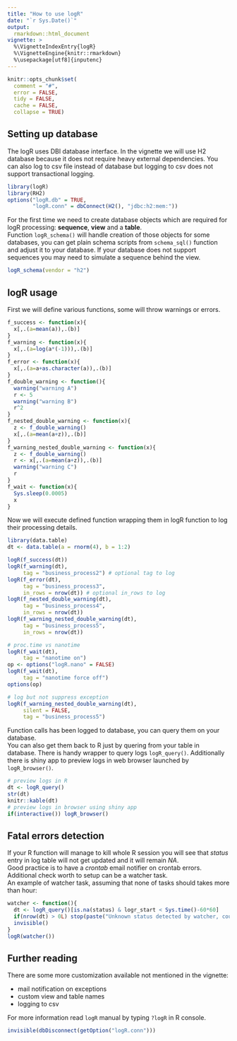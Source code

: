 ```yaml
---
title: "How to use logR"
date: "`r Sys.Date()`"
output:
  rmarkdown::html_document
vignette: >
  %\VignetteIndexEntry{logR}
  %\VignetteEngine{knitr::rmarkdown}
  %\usepackage[utf8]{inputenc}
---
```


```r
knitr::opts_chunk$set(
  comment = "#",
  error = FALSE,
  tidy = FALSE,
  cache = FALSE,
  collapse = TRUE)
```

## Setting up database

The logR uses DBI database interface. In the vignette we will use H2 database because it does not require heavy external dependencies. You can also log to csv file instead of database but logging to csv does not support transactional logging.

```r
library(logR)
library(RH2)
options("logR.db" = TRUE,
        "logR.conn" = dbConnect(H2(), "jdbc:h2:mem:"))
```

For the first time we need to create database objects which are required for logR processing: **sequence**, **view** and a **table**.  
Function `logR_schema()` will handle creation of those objects for some databases, you can get plain schema scripts from `schema_sql()` function and adjust it to your database. If your database does not support sequences you may need to simulate a sequence behind the view.

```r
logR_schema(vendor = "h2")
```

## logR usage

First we will define various functions, some will throw warnings or errors.

```r
f_success <- function(x){
  x[,.(a=mean(a)),.(b)]
}
f_warning <- function(x){
  x[,.(a=log(a*(-1))),.(b)]
}
f_error <- function(x){
  x[,.(a=a+as.character(a)),.(b)]
}
f_double_warning <- function(){
  warning("warning A")
  r <- 5
  warning("warning B")
  r^2
}
f_nested_double_warning <- function(x){
  z <- f_double_warning()
  x[,.(a=mean(a+z)),.(b)]
}
f_warning_nested_double_warning <- function(x){
  z <- f_double_warning()
  r <- x[,.(a=mean(a+z)),.(b)]
  warning("warning C")
  r
}
f_wait <- function(x){
  Sys.sleep(0.0005)
  x
}
```

Now we will execute defined function wrapping them in logR function to log their processing details.

```r
library(data.table)
dt <- data.table(a = rnorm(4), b = 1:2)

logR(f_success(dt))
logR(f_warning(dt),
     tag = "business_process2") # optional tag to log
logR(f_error(dt),
     tag = "business_process3",
     in_rows = nrow(dt)) # optional in_rows to log
logR(f_nested_double_warning(dt),
     tag = "business_process4",
     in_rows = nrow(dt))
logR(f_warning_nested_double_warning(dt),
     tag = "business_process5",
     in_rows = nrow(dt))

# proc.time vs nanotime
logR(f_wait(dt),
     tag = "nanotime on")
op <- options("logR.nano" = FALSE)
logR(f_wait(dt),
     tag = "nanotime force off")
options(op)

# log but not suppress exception
logR(f_warning_nested_double_warning(dt),
     silent = FALSE,
     tag = "business_process5")
```

Function calls has been logged to database, you can query them on your database.  
You can also get them back to R just by quering from your table in database. There is handy wrapper to query logs `logR_query()`. Additionally there is shiny app to preview logs in web browser launched by `logR_browser()`.

```r
# preview logs in R
dt <- logR_query()
str(dt)
knitr::kable(dt)
# preview logs in browser using shiny app
if(interactive()) logR_browser()
```

## Fatal errors detection

If your R function will manage to kill whole R session you will see that *status* entry in log table will not get updated and it will remain *NA*.  
Good practice is to have a *crontab* email notifier on crontab errors. Additional check worth to setup can be a watcher task.  
An example of watcher task, assuming that none of tasks should takes more than hour:  

```r
watcher <- function(){
  dt <- logR_query()[is.na(status) & logr_start < Sys.time()-60*60]
  if(nrow(dt) > 0L) stop(paste("Unknown status detected by watcher, count:",nrow(dt)))
  invisible()
}
logR(watcher())
```

## Further reading

There are some more customization available not mentioned in the vignette:

- mail notification on exceptions
- custom view and table names
- logging to csv

For more information read `logR` manual by typing `?logR` in R console.

```r
invisible(dbDisconnect(getOption("logR.conn")))
```
